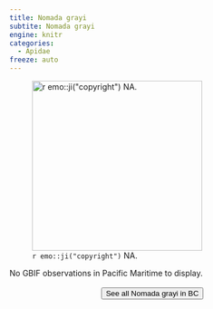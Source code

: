 ```yaml
---
title: Nomada grayi
subtite: Nomada grayi
engine: knitr
categories:
  - Apidae
freeze: auto
---
```

![`r emo::ji("copyright")` NA.](/files/no_bee.png){height=300}



No GBIF observations in Pacific Maritime to display.
<br><br>
<center>


<a href="NA"><button type="button" class="btn btn-secondary">See all Nomada grayi in BC <i class="fa-solid fa-arrow-up-right-from-square"></i> </button></a>
</center>
